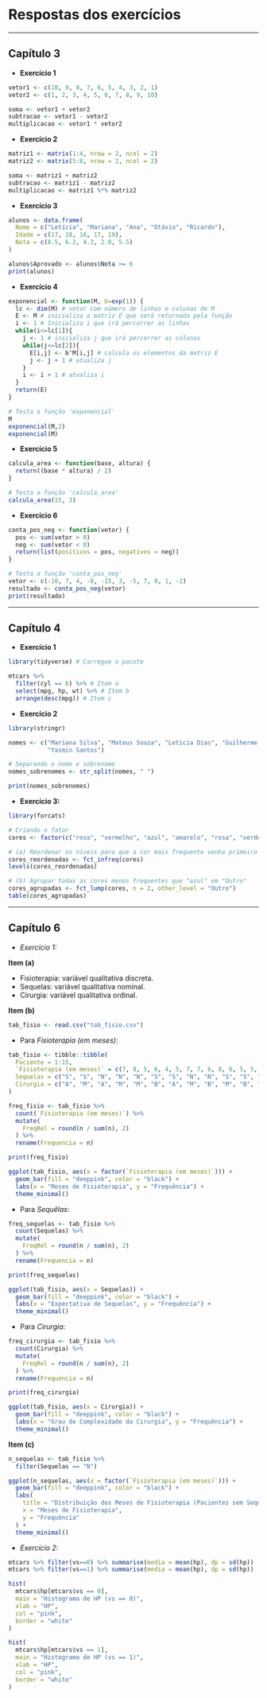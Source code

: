 # Respostas dos exercícios

---

## Capítulo 3

- **Exercício 1**

```r
vetor1 <- c(10, 9, 8, 7, 6, 5, 4, 3, 2, 1)
vetor2 <- c(1, 2, 3, 4, 5, 6, 7, 8, 9, 10)

soma <- vetor1 + vetor2
subtracao <- vetor1 - vetor2
multiplicacao <- vetor1 * vetor2
```

- **Exercício 2**

```r
matriz1 <- matrix(1:4, nrow = 2, ncol = 2)
matriz2 <- matrix(5:8, nrow = 2, ncol = 2)

soma <- matriz1 + matriz2
subtracao <- matriz1 - matriz2
multiplicacao <- matriz1 %*% matriz2
```

- **Exercício 3**

```r
alunos <- data.frame(
  Nome = c("Letícia", "Mariana", "Ana", "Otávio", "Ricardo"),
  Idade = c(17, 18, 16, 17, 19),
  Nota = c(8.5, 6.2, 4.3, 2.0, 5.5)
)

alunos$Aprovado <- alunos$Nota >= 6
print(alunos)
```


- **Exercício 4**

```r
exponencial <- function(M, b=exp(1)) {
  lc <- dim(M) # vetor com número de linhas e colunas de M
  E <- M # inicializa a matriz E que será retornada pela função
  i <- 1 # Inicializa i que irá percorrer as linhas
  while(i<=lc[1]){
    j <- 1 # inicializa j que irá percorrer as colunas
    while(j<=lc[2]){
      E[i,j] <- b^M[i,j] # calcula os elementos da matriz E
      j <- j + 1 # atualiza j
    }
    i <- i + 1 # atualiza i
  }
  return(E)
}

# Testa a função 'exponencial'
M
exponencial(M,2)  
exponencial(M)
```

- **Exercício 5**

```r
calcula_area <- function(base, altura) {
  return((base * altura) / 2)
}

# Testa a função 'calcula_area'
calcula_area(15, 3)
```

- **Exercício 6**

```r
conta_pos_neg <- function(vetor) {
  pos <- sum(vetor > 0)
  neg <- sum(vetor < 0)
  return(list(positivos = pos, negativos = neg))
}

# Testa a função 'conta_pos_neg'
vetor <- c(-10, 7, 4, -8, -15, 3, -5, 7, 0, 1, -2)
resultado <- conta_pos_neg(vetor)
print(resultado)
```

---

## Capítulo 4

- **Exercício 1**

```r
library(tidyverse) # Carregue o pacote

mtcars %>% 
  filter(cyl == 6) %>% # Item a
  select(mpg, hp, wt) %>% # Item b
  arrange(desc(mpg)) # Item c
```

- **Exercício 2**

```r
library(stringr)

nomes <- c("Mariana Silva", "Mateus Souza", "Letícia Dias", "Guilherme Almeida", 
           "Yasmin Santos")

# Separando o nome e sobrenome
nomes_sobrenomes <- str_split(nomes, " ")

print(nomes_sobrenomes)
```

- **Exercício 3:**

```r
library(forcats)

# Criando o fator
cores <- factor(c("rosa", "vermelho", "azul", "amarelo", "rosa", "verde", "azul", "rosa"))

# (a) Reordenar os níveis para que a cor mais frequente venha primeiro
cores_reordenadas <- fct_infreq(cores)
levels(cores_reordenadas)

# (b) Agrupar todas as cores menos frequentes que "azul" em "Outro"
cores_agrupadas <- fct_lump(cores, n = 2, other_level = "Outro")
table(cores_agrupadas)
```

---

## Capítulo 6

- *Exercício 1:*

**Item (a)**

- Fisioterapia: variável qualitativa discreta.
- Sequelas: variável qualitativa nominal.
- Cirurgia: variável qualitativa ordinal.

**Item (b)**

```r
tab_fisio <- read.csv("tab_fisio.csv")
```

- Para *Fisioterapia (em meses)*:

```r
tab_fisio <- tibble::tibble(
  Paciente = 1:15,
  `Fisioterapia (em meses)` = c(7, 8, 5, 6, 4, 5, 7, 7, 6, 8, 6, 5, 5, 4, 5),
  Sequelas = c("S", "S", "N", "N", "N", "S", "S", "N", "N", "S", "S", "N", "S", "N", "N"),
  Cirurgia = c("A", "M", "A", "M", "M", "B", "A", "M", "B", "M", "B", "B", "M", "M", "A")
)
```

```r
freq_fisio <- tab_fisio %>%
  count(`Fisioterapia (em meses)`) %>%
  mutate(
    FreqRel = round(n / sum(n), 2)
  ) %>%
  rename(Frequencia = n)

print(freq_fisio)

ggplot(tab_fisio, aes(x = factor(`Fisioterapia (em meses)`))) +
  geom_bar(fill = "deeppink", color = "black") +
  labs(x = "Meses de Fisioterapia", y = "Frequência") +
  theme_minimal()
```

- Para *Sequêlas*:

```r
freq_sequelas <- tab_fisio %>%
  count(Sequelas) %>%
  mutate(
    FreqRel = round(n / sum(n), 2)
  ) %>%
  rename(Frequencia = n)

print(freq_sequelas)

ggplot(tab_fisio, aes(x = Sequelas)) +
  geom_bar(fill = "deeppink", color = "black") +
  labs(x = "Expectativa de Sequelas", y = "Frequência") +
  theme_minimal()
```

- Para *Cirurgia*:

```r
freq_cirurgia <- tab_fisio %>%
  count(Cirurgia) %>%
  mutate(
    FreqRel = round(n / sum(n), 2)
  ) %>%
  rename(Frequencia = n)

print(freq_cirurgia)

ggplot(tab_fisio, aes(x = Cirurgia)) +
  geom_bar(fill = "deeppink", color = "black") +
  labs(x = "Grau de Complexidade da Cirurgia", y = "Frequência") +
  theme_minimal()
```

**Item (c)**

```r
n_sequelas <- tab_fisio %>%
  filter(Sequelas == "N")

ggplot(n_sequelas, aes(x = factor(`Fisioterapia (em meses)`))) +
  geom_bar(fill = "deeppink", color = "black") +
  labs(
    title = "Distribuição dos Meses de Fisioterapia (Pacientes sem Sequelas)",
    x = "Meses de Fisioterapia",
    y = "Frequência"
  ) +
  theme_minimal()
```


- *Exercício 2:*

```r
mtcars %>% filter(vs==0) %>% summarise(media = mean(hp), dp = sd(hp))
mtcars %>% filter(vs==1) %>% summarise(media = mean(hp), dp = sd(hp))
```

```r
hist(
  mtcars$hp[mtcars$vs == 0],
  main = "Histograma de HP (vs == 0)",
  xlab = "HP",
  col = "pink",
  border = "white"
)
```

```r
hist(
  mtcars$hp[mtcars$vs == 1],
  main = "Histograma de HP (vs == 1)",
  xlab = "HP",
  col = "pink",
  border = "white"
)
```

